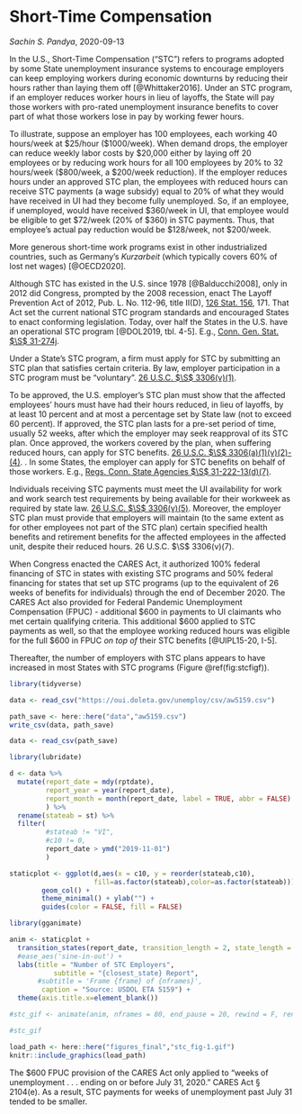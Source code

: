 # Short-Time Compensation {#stc}

_Sachin S. Pandya_, 2020-09-13

In the U.S., Short-Time Compensation ("STC") refers to programs adopted by some State unemployment insurance systems to encourage employers can keep employing workers during economic downturns by reducing their hours rather than laying them off [@Whittaker2016]. Under an STC program, if an employer reduces worker hours in lieu of layoffs, the State will pay those workers with pro-rated unemployment insurance benefits to cover part of what those workers lose in pay by working fewer hours.

To illustrate, suppose an employer has 100 employees, each working 40 hours/week at \$25/hour ($1000/week). When demand drops, the employer can reduce weekly labor costs by \$20,000 either by laying off 20 employees or by reducing work hours for all 100 employees by 20% to 32 hours/week ($800/week, a $200/week reduction). If the employer reduces hours under an approved STC plan, the employees with reduced hours can receive STC payments (a wage subsidy) equal to 20% of what they would have received in UI had they become fully unemployed. So, if an employee, if unemployed, would have received $360/week in UI, that employee would be eligible to get $72/week (20% of \$360) in STC payments. Thus, that employee's actual pay reduction would be $128/week, not $200/week.  

More generous short-time work programs exist in other industrialized countries, such as Germany's _Kurzarbeit_ (which typically covers 60% of lost net wages) [@OECD2020].

Although STC has existed in the U.S. since 1978 [@Balducchi2008], only in 2012 did Congress, prompted by the 2008 recession, enact The Layoff Prevention Act of 2012, Pub. L. No. 112-96, title II(D), [126 Stat. 156](https://www.govinfo.gov/content/pkg/STATUTE-126/html/STATUTE-126-Pg156.htm), 171. That Act set the current national STC program standards and encouraged States to enact conforming legislation. Today, over half the States in the U.S. have an operational STC program [@DOL2019, tbl. 4-5]. E.g., [Conn. Gen. Stat. $\S$ 31-274j](https://www.cga.ct.gov/current/pub/chap_567.htm#sec_31-274j).

Under a State's STC program, a firm must apply for STC by submitting an STC plan that satisfies certain criteria. By law, employer participation in a STC program must be "voluntary". [26 U.S.C. $\S$  3306(v)(1)](https://www.govinfo.gov/content/pkg/USCODE-2018-title26/html/USCODE-2018-title26-subtitleC-chap23-sec3306.htm). 

To be approved, the U.S. employer's STC plan must show that the affected employees' hours must have had their hours reduced, in lieu of layoffs, by at least 10 percent and at most a percentage set by State law (not to exceed 60 percent). If approved, the STC plan lasts for a pre-set period of time, usually 52 weeks, after which the employer may seek reapproval of its STC plan. Once approved, the workers covered by the plan, when suffering reduced hours, can apply for STC benefits. [26 U.S.C. $\S$ 3306(a)(1)(v)(2)-(4)](https://www.govinfo.gov/content/pkg/USCODE-2018-title26/html/USCODE-2018-title26-subtitleC-chap23-sec3306.htm). 
. In some States, the employer can apply for STC benefits on behalf of those workers. E.g., [Regs. Conn. State Agencies $\S$ 31-222-13(d)(7)](https://eregulations.ct.gov/eRegsPortal/Browse/RCSA/Title_31Subtitle_31-222Section_31-222-13/).

Individuals receiving STC payments must meet the UI availability for work and work search test requirements by being available for their workweek as required by state law. [26 U.S.C. $\S$ 3306(v)(5)](https://www.govinfo.gov/content/pkg/USCODE-2018-title26/html/USCODE-2018-title26-subtitleC-chap23-sec3306.htm). Moreover, the employer STC plan must provide that employers will maintain (to the same extent as for other employees not part of the STC plan) certain specified health benefits and retirement benefits for the affected employees in the affected unit, despite their reduced hours. 26 U.S.C. $\S$ 3306(v)(7).

When Congress enacted the CARES Act, it authorized 100% federal financing of STC in states with existing STC programs and 50% federal financing for states that set up STC programs (up to the equivalent of 26 weeks of benefits for individuals) through the end of December 2020. The CARES Act also provided for Federal Pandemic Unemployment Compensation (FPUC) - additional $600 in payments to UI claimants who met certain qualifying criteria.  This additional \$600 applied to STC payments as well, so that the employee working reduced hours was eligible for the full \$600 in FPUC _on top of_ their STC benefits [@UIPL15-20, I-5].

Thereafter, the number of employers with STC plans appears to have increased in most States with STC programs (Figure \@ref(fig:stcfigf)).

```r

library(tidyverse)

data <- read_csv("https://oui.doleta.gov/unemploy/csv/aw5159.csv")

path_save <- here::here("data","aw5159.csv")
write_csv(data, path_save)

data <- read_csv(path_save) 

library(lubridate)

d <- data %>%
  mutate(report_date = mdy(rptdate),
         report_year = year(report_date),
         report_month = month(report_date, label = TRUE, abbr = FALSE)
         ) %>%
  rename(stateab = st) %>%
  filter(
         #stateab != "VI",
         #c10 != 0,
         report_date > ymd("2019-11-01")
         )

staticplot <- ggplot(d,aes(x = c10, y = reorder(stateab,c10), 
                     fill=as.factor(stateab),color=as.factor(stateab))) +
        geom_col() +
        theme_minimal() + ylab("") + 
        guides(color = FALSE, fill = FALSE)

library(gganimate)

anim <- staticplot +
  transition_states(report_date, transition_length = 2, state_length = 1) +
  #ease_aes('sine-in-out') +
  labs(title = "Number of STC Employers",
		   subtitle = "{closest_state} Report",
       #subtitle = 'Frame {frame} of {nframes}',
        caption = "Source: USDOL ETA 5159") + 
  theme(axis.title.x=element_blank())

#stc_gif <- animate(anim, nframes = 80, end_pause = 20, rewind = F, renderer = gifski_renderer())

#stc_gif

```


```r

load_path <- here::here("figures_final","stc_fig-1.gif")
knitr::include_graphics(load_path)

```

The \$600 FPUC provision of the CARES Act only applied to "weeks of unemployment . . . ending on or before July 31, 2020." CARES Act § 2104(e).  As a result, STC payments for weeks of unemployment past July 31 tended to be smaller.

